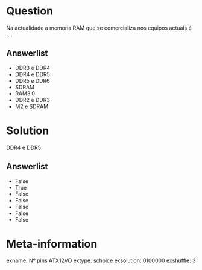 Question
========
Na actualidade a memoria RAM que se comercializa nos equipos actuais é  .... 

Answerlist
----------
*  DDR3 e DDR4
*  DDR4 e DDR5
*  DDR5 e DDR6
*   SDRAM
*  RAM3.0  
*  DDR2 e DDR3
*  M2 e SDRAM


Solution
========
DDR4 e DDR5

Answerlist
----------
* False
* True
* False
* False
* False
* False
* False


Meta-information
================
exname: Nº pins ATX12VO
extype: schoice
exsolution: 0100000
exshuffle: 3
